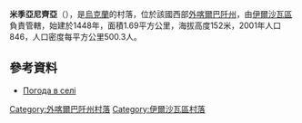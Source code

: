 {{coord|48|18|24|N|22|57|51|E|scale:100000|display=title}}

'''米季亞尼齊亞'''（{{lang-uk|Мідяниця}}），是[[烏克蘭|烏克蘭]]的村落，位於該國西部[[外喀爾巴阡州|外喀爾巴阡州]]，由[[伊爾沙瓦區|伊爾沙瓦區]]負責管轄，始建於1448年，面積1.69平方公里，海拔高度152米，2001年人口846，人口密度每平方公里500.3人。

==參考資料==
*[http://weather.in.ua/ua/zakarpatskaja/16019 Погода в селі ] {{Wayback|url=http://weather.in.ua/ua/zakarpatskaja/16019 |date=20161106041459 }}

{{DEFAULTSORT:Мідяниця}}

[[Category:外喀爾巴阡州村落|Category:外喀爾巴阡州村落]]
[[Category:伊爾沙瓦區村落|Category:伊爾沙瓦區村落]]


{{Zakarpattia-geo-stub}}
